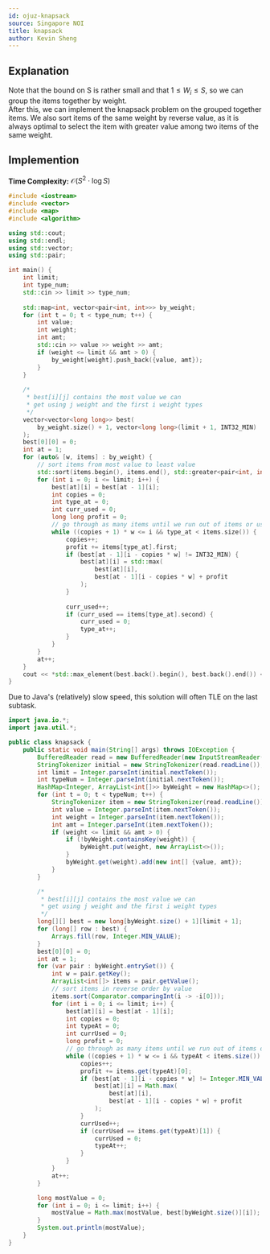 ```yaml
---
id: ojuz-knapsack
source: Singapore NOI
title: knapsack
author: Kevin Sheng
---
```


## Explanation

Note that the bound on S is rather small and that $1 \leq W_i \leq S$, so we can group the items together by weight.  
After this, we can implement the knapsack problem on the grouped together items. We also sort items of the same weight by reverse value, as it is always optimal to select the item with greater value among two items of the same weight.  

## Implemention

**Time Complexity:** $\mathcal{O}(S^2 \cdot \log S)$

<LanguageSection>
<CPPSection>

```cpp
#include <iostream>
#include <vector>
#include <map>
#include <algorithm>

using std::cout;
using std::endl;
using std::vector;
using std::pair;

int main() {
	int limit;
	int type_num;
	std::cin >> limit >> type_num;
	
	std::map<int, vector<pair<int, int>>> by_weight;
	for (int t = 0; t < type_num; t++) {
		int value;
		int weight;
		int amt;
		std::cin >> value >> weight >> amt;
		if (weight <= limit && amt > 0) {
			by_weight[weight].push_back({value, amt});
		}
	}
	
	/*
	 * best[i][j] contains the most value we can
	 * get using j weight and the first i weight types
	 */
	vector<vector<long long>> best(
		by_weight.size() + 1, vector<long long>(limit + 1, INT32_MIN)
	);
	best[0][0] = 0;
	int at = 1;
	for (auto& [w, items] : by_weight) {
		// sort items from most value to least value
		std::sort(items.begin(), items.end(), std::greater<pair<int, int>>());
		for (int i = 0; i <= limit; i++) {
			best[at][i] = best[at - 1][i];
			int copies = 0;
			int type_at = 0;
			int curr_used = 0;
			long long profit = 0;
			// go through as many items until we run out of items or usable weight
			while ((copies + 1) * w <= i && type_at < items.size()) {
				copies++;
				profit += items[type_at].first;
				if (best[at - 1][i - copies * w] != INT32_MIN) {
					best[at][i] = std::max(
						best[at][i],
						best[at - 1][i - copies * w] + profit
					);
				}
				
				curr_used++;
				if (curr_used == items[type_at].second) {
					curr_used = 0;
					type_at++;
				}
			}
		}
		at++;
	}
	cout << *std::max_element(best.back().begin(), best.back().end()) << endl;
}
```

</CPPSection>
<JavaSection>

<Warning>
Due to Java's (relatively) slow speed, this solution will often TLE on the last subtask.
</Warning>

```java
import java.io.*;
import java.util.*;

public class knapsack {
	public static void main(String[] args) throws IOException {
		BufferedReader read = new BufferedReader(new InputStreamReader(System.in));
		StringTokenizer initial = new StringTokenizer(read.readLine());
		int limit = Integer.parseInt(initial.nextToken());
		int typeNum = Integer.parseInt(initial.nextToken());
		HashMap<Integer, ArrayList<int[]>> byWeight = new HashMap<>();
		for (int t = 0; t < typeNum; t++) {
			StringTokenizer item = new StringTokenizer(read.readLine());
			int value = Integer.parseInt(item.nextToken());
			int weight = Integer.parseInt(item.nextToken());
			int amt = Integer.parseInt(item.nextToken());
			if (weight <= limit && amt > 0) {
				if (!byWeight.containsKey(weight)) {
					byWeight.put(weight, new ArrayList<>());
				}
				byWeight.get(weight).add(new int[] {value, amt});
			}
		}

		/*
		 * best[i][j] contains the most value we can
		 * get using j weight and the first i weight types
		 */
		long[][] best = new long[byWeight.size() + 1][limit + 1];
		for (long[] row : best) {
			Arrays.fill(row, Integer.MIN_VALUE);
		}
		best[0][0] = 0;
		int at = 1;
		for (var pair : byWeight.entrySet()) {
			int w = pair.getKey();
			ArrayList<int[]> items = pair.getValue();
			// sort items in reverse order by value
			items.sort(Comparator.comparingInt(i -> -i[0]));
			for (int i = 0; i <= limit; i++) {
				best[at][i] = best[at - 1][i];
				int copies = 0;
				int typeAt = 0;
				int currUsed = 0;
				long profit = 0;
				// go through as many items until we run out of items or usable weight
				while ((copies + 1) * w <= i && typeAt < items.size()) {
					copies++;
					profit += items.get(typeAt)[0];
					if (best[at - 1][i - copies * w] != Integer.MIN_VALUE) {
						best[at][i] = Math.max(
							best[at][i],
							best[at - 1][i - copies * w] + profit
						);
					}
					currUsed++;
					if (currUsed == items.get(typeAt)[1]) {
						currUsed = 0;
						typeAt++;
					}
				}
			}
			at++;
		}

		long mostValue = 0;
		for (int i = 0; i <= limit; i++) {
			mostValue = Math.max(mostValue, best[byWeight.size()][i]);
		}
		System.out.println(mostValue);
	}
}
```

</JavaSection>
</LanguageSection>
